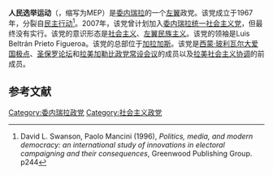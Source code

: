 '''人民选举运动'''（{{lang-es|Movimiento Electoral del Pueblo}}，缩写为MEP）是[[委内瑞拉|委内瑞拉]]的一个[[左翼|左翼]]政党。该党成立于1967年，分裂自[[民主行动|民主行动]]<ref name=Swanson>David L. Swanson, Paolo Mancini (1996), ''Politics, media, and modern democracy: an international study of innovations in electoral campaigning and their consequences'', Greenwood Publishing Group. p244</ref>。2007年，该党曾计划加入[[委内瑞拉统一社会主义党|委内瑞拉统一社会主义党]]，但最终没有实行。该党的意识形态是[[社会主义|社会主义]]、[[左翼民族主义|左翼民族主义]]。该党的领袖是Luis Beltrán Prieto Figueroa。该党的总部位于[[加拉加斯|加拉加斯]]。该党是[[西蒙·玻利瓦尔大爱国极点|西蒙·玻利瓦尔大爱国极点]]、[[圣保罗论坛|圣保罗论坛]]和[[拉美加勒比政党常设会议|拉美加勒比政党常设会议]]的成员以及[[拉美社会主义协调|拉美社会主义协调]]的前成员。

==参考文献==
{{reflist}}

[[Category:委内瑞拉政党|Category:委内瑞拉政党]]
[[Category:社会主义政党|Category:社会主义政党]]